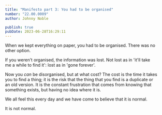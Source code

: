 ```yaml
---
title: "Manifesto part 3: You had to be organised"
number: "22.00.0009"
author: Johnny Noble

publish: true
pubDate: 2023-06-28T16:29:11
---
```



When we kept everything on paper, you had to be organised. There was no other option.

If you weren't organised, the information was lost. Not lost as in 'it'll take me a while to find it': lost as in 'gone forever'.

Now you _can_ be disorganised, but at what cost? The cost is the time it takes you to find a thing; it is the risk that the thing that you find is a duplicate or an old version. It is the constant frustration that comes from knowing that something exists, but having no idea where it is.

We all feel this every day and we have come to believe that it is normal.

It is not normal.

<YouTube />

